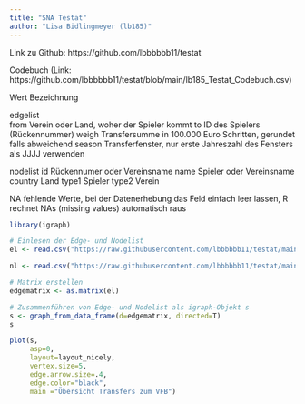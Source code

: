 ```yaml
---
title: "SNA Testat"
author: "Lisa Bidlingmeyer (lb185)"
---
```

Link zu Github: https://github.com/lbbbbbb11/testat

Codebuch      (Link: https://github.com/lbbbbbb11/testat/blob/main/lb185_Testat_Codebuch.csv)

Wert          Bezeichnung

edgelist    
from          Verein oder Land, woher der Spieler kommt
to            ID des Spielers (Rückennummer)
weigh         Transfersumme in 100.000 Euro Schritten, gerundet falls abweichend
season        Transferfenster, nur erste Jahreszahl des Fensters als JJJJ verwenden

nodelist
id            Rückennumer oder Vereinsname
name          Spieler oder Vereinsname
country       Land
type1         Spieler
type2         Verein

NA            fehlende Werte, bei der Datenerhebung das Feld einfach leer lassen, R rechnet NAs (missing values) automatisch raus
```r

library(igraph)

# Einlesen der Edge- und Nodelist
el <- read.csv("https://raw.githubusercontent.com/lbbbbbb11/testat/main/lb185_Testat_Edgelist.csv", header=T, as.is=T, sep = ",")

nl <- read.csv("https://raw.githubusercontent.com/lbbbbbb11/testat/main/lb185_Testat_Nodelist.csv", header=T, as.is=T, sep = ",")

# Matrix erstellen
edgematrix <- as.matrix(el)

# Zusammenführen von Edge- und Nodelist als igraph-Objekt s
s <- graph_from_data_frame(d=edgematrix, directed=T)
s

```


```r

plot(s,
     asp=0, 
     layout=layout_nicely,
     vertex.size=5,
     edge.arrow.size=.4,
     edge.color="black",
     main ="Übersicht Transfers zum VFB")
```